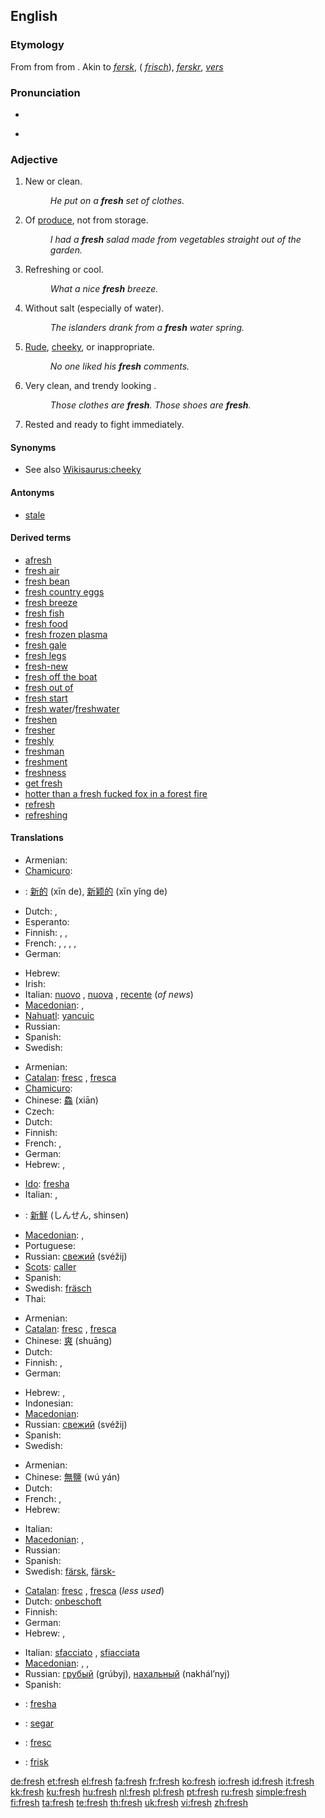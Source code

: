 {{wikipedia|dab=fresh}}
==English==

{{rank|walk|places|simple|710|fresh|noble|appearance|period}}

===Etymology===
From {{etyl|enm}} {{term|fresh|lang=enm}} from {{etyl|ang}} {{term|fersc||fresh ("not salty", applied to water)}} from {{proto|Germanic|friskaz|fresh|lang=}}. Akin to {{etyl|ofs|-}} ''[[fersk]]'', {{etyl|goh|-}} {{term|frisc||fresh}} ({{etyl|deu|-}} ''[[frisch]]''), {{etyl|non|-}} ''[[ferskr]]'', {{etyl|nld|-}} ''[[vers]]''

===Pronunciation===
* {{IPA|/fɹɛʃ/}}
* {{audio|en-us-fresh.ogg|Audio (US)}}
*: {{rhymes|ɛʃ}}

===Adjective===
{{en-adj|fresh|er}}

# New or clean.
#: ''He put on a '''fresh''' set of clothes.''
# Of [[produce]], not from storage.
#: ''I had a '''fresh''' salad made from vegetables straight out of the garden.''
# Refreshing or cool.
#: ''What a nice '''fresh''' breeze.''
# Without salt (especially of water).
#: ''The islanders drank from a '''fresh''' water spring.''
# [[Rude]], [[cheeky]], or inappropriate.
#: ''No one liked his '''fresh''' comments.''
# {{rfv-sense}} Very clean, and trendy looking {{context|of garments, clothes, shoes, accessories}}.
#: ''Those clothes are '''fresh'''. Those shoes are '''fresh'''.''
# {{military}} Rested and ready to fight immediately.

====Synonyms====
* See also [[Wikisaurus:cheeky]]

====Antonyms====
* [[stale]]

====Derived terms====
* [[afresh]]
* [[fresh air]]
* [[fresh bean]]
* [[fresh country eggs]]
* [[fresh breeze]]
* [[fresh fish]]
* [[fresh food]]
* [[fresh frozen plasma]]
* [[fresh gale]]
* [[fresh legs]]
* [[fresh-new]]
* [[fresh off the boat]]
* [[fresh out of]]
* [[fresh start]]
* [[fresh water]]/[[freshwater]]
* [[freshen]]
* [[fresher]]
* [[freshly]]
* [[freshman]]
* [[freshment]]
* [[freshness]]
* [[get fresh]]
* [[hotter than a fresh fucked fox in a forest fire]]
* [[refresh]]
* [[refreshing]]

====Translations====
{{trans-top|New or clean (1)}}
* Armenian: {{t-|hy|թարմ|tr=t'arm|sc=Armn|xs=Armenian}}
* [[Chamicuro]]: {{tø|ccc|peswatalo}}
* {{ttbc|Chinese}}: [[新的]] (xīn de), [[新颖的]] (xīn yǐng de)
* Dutch: {{t+|nl|vers}}, {{t+|nl|nieuw}}
* Esperanto: {{t+|eo|freŝa|xs=Esperanto}}
* Finnish: {{t+|fi|tuore}}, {{t-|fi|veres}}, {{t+|fi|uusi}}
* French: {{t+|fr|nouveau|m}}, {{t+|fr|nouvel}}, {{t+|fr|nouvelle|f}}, {{t+|fr|nouveaux|m|p}}, {{t+|fr|nouvelles|f|p}}
* German: {{t+|de|frisch}}
{{trans-mid}}
* Hebrew: {{he-translation|רענן|ra`anán}} {{m}}
* Irish: {{t-|ga|úr|xs=Irish}}
* Italian: [[nuovo]] {{m}}, [[nuova]] {{f}}, [[recente]] (''of news'')
* [[Macedonian]]: {{t|mk|свеж|m|tr=svež|sc=Cyrl|xs=Macedonian}},  {{t-|mk|тазе|c|tr=táze|sc=Cyrl|xs=Macedonian}}
* [[Nahuatl]]: [[yancuic]]
* Russian: {{t+|ru|свежий|tr=svéžij|sc=Cyrl}}
* Spanish: {{t+|es|nuevo|m}}
* Swedish: {{t+|sv|fräsch}}
{{trans-bottom}}

{{trans-top|Of produce, not from storage (2)}}
* Armenian: {{t-|hy|թարմ|tr=t'arm|sc=Armn|xs=Armenian}}
* [[Catalan]]: [[fresc]] {{m}}, [[fresca]] {{f}}
* [[Chamicuro]]: {{tø|ccc|peswatalo}}
* Chinese: [[鱻]] (xiān)
* Czech: {{t-|cs|čerstvý|m}}
* Dutch: {{t+|nl|vers}}
* Finnish: {{t+|fi|tuore}}
* French: {{t+|fr|frais|m}}, {{t+|fr|fraîche|f}}
* German: {{t+|de|frisch}}
* Hebrew: {{he-translation|טרי|tarí}} {{m}}, {{he-translation|טריה|tariyá}} {{f}}
{{trans-mid}}
* [[Ido]]: [[fresha]]
* Italian: {{t+|it|fresco|m}}, {{t+|it|fresca|f}}
* {{ttbc|Japanese}}: [[新鮮]] (しんせん, shinsen)
* [[Macedonian]]: {{t|mk|свеж|m|tr=svež|sc=Cyrl|xs=Macedonian}},  {{t-|mk|тазе|c|tr=táze|sc=Cyrl|xs=Macedonian}}
* Portuguese: {{t+|pt|fresco}}
* Russian: [[свежий]] (svéžij)
* [[Scots]]: [[caller#Scots|caller]]
* Spanish: {{t+|es|fresco|m}}
* Swedish: [[fräsch]]
* Thai: {{t+|th|สด|xs=Thai}}
{{trans-bottom}}

{{trans-top|Refreshing or cool (3)}}
* Armenian: {{t|hy|թարմացնող|tr=t'armac'noġ|sc=Armn|xs=Armenian}}
* [[Catalan]]: [[fresc]] {{m}}, [[fresca]] {{f}}
* Chinese: [[爽]] (shuāng)
* Dutch: {{t+|nl|fris}}
* Finnish: {{t-|fi|raitis}}, {{t+|fi|raikas}}
* German: {{t+|de|frisch}}
{{trans-mid}}
* Hebrew: {{he-translation|מרענן|mera`anén}} {{m}}, {{he-translation|מרעננת|mera`anénet}} {{f}}
* Indonesian: {{t-|id|segar|xs=Indonesian}}
* [[Macedonian]]: {{t|mk|свеж|m|tr=svež|sc=Cyrl|xs=Macedonian}}
* Russian: [[свежий]] (svéžij)
* Spanish: {{t+|es|fresco|m}}
* Swedish: {{t+|sv|frisk}}
{{trans-bottom}}

{{trans-top|Without salt (4)}}
* Armenian: {{t-|hy|քաղցրահամ|tr=k'aġc'raham|sc=Armn|xs=Armenian}}
* Chinese: [[無鹽]] (wú yán)
* Dutch: {{t+|nl|zoet}}
* French: {{t+|fr|doux|m}}, {{t+|fr|douce|f}}
* Hebrew: {{he-translation|מתוקים|metukím}} {{m|p}}
{{trans-mid}}
* Italian: {{t+|it|dolce}}
* [[Macedonian]]: {{t-|mk|пресен|m|tr=présen|sc=Cyrl|xs=Macedonian}},  {{t|mk|слатководен|m|tr=slatkovóden|sc=Cyrl|xs=Macedonian}}
* Russian: {{t+|ru|пресный|tr=présnyj|sc=Cyrl}}
* Spanish: {{t+|es|simple|n}}
* Swedish: [[färsk]], [[färsk-]]
{{trans-bottom}}

{{trans-top|Rude or inappropriate (5)}}
* [[Catalan]]: [[fresc]] {{m}}, [[fresca]] {{f}} (''less used'')
* Dutch: [[onbeschoft]]
* Finnish: {{t-|fi|röyhkeä}}
* German: {{t+|de|frech}}
* Hebrew: {{he-translation|חצוף|khatsúf}} {{m}}, {{he-translation|חצופה|khatsufá}} {{f}}
{{trans-mid}}
* Italian: [[sfacciato]] {{m}}, [[sfiacciata]] {{f}}
* [[Macedonian]]: {{t-|mk|груб|m|tr=grub|sc=Cyrl|xs=Macedonian}}, {{t|mk|дрзок|m|tr=d'rzok|sc=Cyrl|xs=Macedonian}}, {{t|mk|безобразен|m|tr=bezóbrazen|sc=Cyrl|xs=Macedonian}}
* Russian: [[грубый]] (grúbyj), [[нахальный]] (nakhál’nyj)
* Spanish: {{t-|es|grosero|m}}
{{trans-bottom}}

{{checktrans-top}}
* {{ttbc|Ido}}: [[fresha]]
* {{ttbc|Indonesian}}: [[segar]]
* {{ttbc|Interlingua}}: [[fresc]]
* {{ttbc|Norwegian}}: [[frisk]]
{{trans-bottom}}

[[de:fresh]]
[[et:fresh]]
[[el:fresh]]
[[fa:fresh]]
[[fr:fresh]]
[[ko:fresh]]
[[io:fresh]]
[[id:fresh]]
[[it:fresh]]
[[kk:fresh]]
[[ku:fresh]]
[[hu:fresh]]
[[nl:fresh]]
[[pl:fresh]]
[[pt:fresh]]
[[ru:fresh]]
[[simple:fresh]]
[[fi:fresh]]
[[ta:fresh]]
[[te:fresh]]
[[th:fresh]]
[[uk:fresh]]
[[vi:fresh]]
[[zh:fresh]]